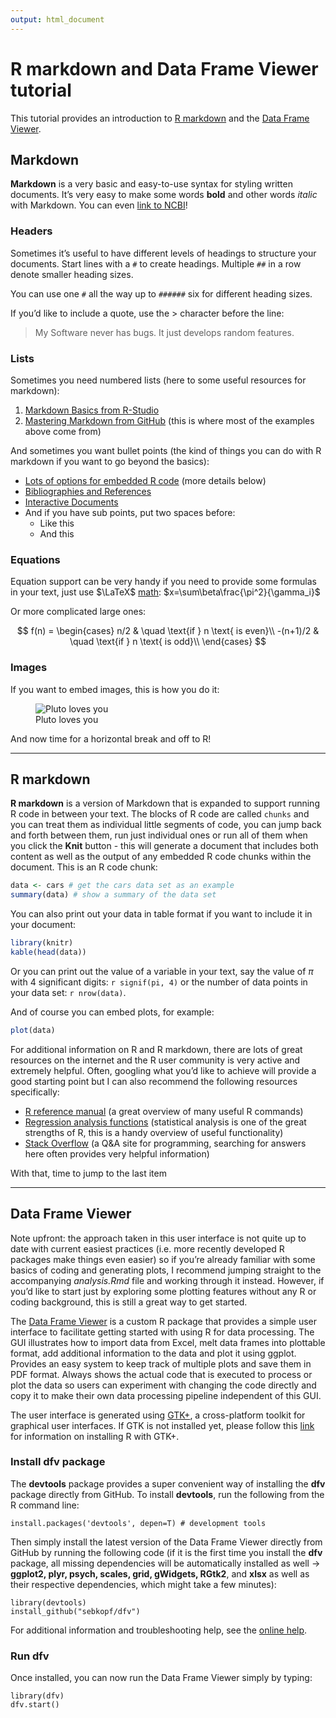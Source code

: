 ```yaml
---
output: html_document
---
```


# R markdown and Data Frame Viewer tutorial

This tutorial provides an introduction to [R markdown](http://rmarkdown.rstudio.com/)
and the [Data Frame Viewer](https://github.com/sebkopf/dfv#dfv).

## Markdown

**Markdown** is a very basic and easy-to-use syntax for styling written documents.
It's very easy to make some words **bold** and other words *italic* with Markdown.
You can even [link to NCBI](http://www.ncbi.nlm.nih.gov/)!

### Headers

Sometimes it's useful to have different levels of headings to structure your documents.
Start lines with a `#` to create headings. Multiple `##` in a row denote smaller heading sizes.

You can use  one `#` all the way up to `######` six for different heading sizes.

If you'd like to include a quote, use the > character before the line:

> My Software never has bugs. It just develops random features.

### Lists

Sometimes you need numbered lists (here to some useful resources for markdown):

1. [Markdown Basics from R-Studio](http://rmarkdown.rstudio.com/authoring_basics.html)
1. [Mastering Markdown from GitHub](https://guides.github.com/features/mastering-markdown/) (this is where most of the examples above come from)

And sometimes you want bullet points (the kind of things you can do with R markdown
if you want to go beyond the basics):

- [Lots of options for embedded R code](http://rmarkdown.rstudio.com/authoring_rcodechunks.html) (more details below)
- [Bibliographies and References](http://rmarkdown.rstudio.com/authoring_bibliographies_and_citations.html)
- [Interactive Documents](http://rmarkdown.rstudio.com/authoring_shiny.html)
- And if you have sub points, put two spaces before:
    - Like this
    - And this

### Equations

Equation support can be very handy if you need to provide some formulas in your
text, just use $\LaTeX$ [math](https://en.wikibooks.org/wiki/LaTeX/Mathematics): $x=\sum\beta\frac{\pi^2}{\gamma_i}$

Or more complicated large ones:

$$
f(n) =
  \begin{cases}
    n/2       & \quad \text{if } n \text{ is even}\\
    -(n+1)/2  & \quad \text{if } n \text{ is odd}\\
  \end{cases}
$$

### Images

If you want to embed images, this is how you do it:

![Pluto loves you](http://i.space.com/images/i/000/048/999/i02/pluto-new-horizons-july-2015.jpg?1437582878)

And now time for a horizontal break and off to R!

------

## R markdown

**R markdown** is a version of Markdown that is expanded to support running R code
in between your text. The blocks of R code are called `chunks` and you can treat
them as individual little segments of code, you can jump back and forth between them,
run just individual ones or run all of them when you click the **Knit** button - this
will generate a document that includes both content as well as the output of any
embedded R code chunks within the document. This is an R code chunk:

```r
data <- cars # get the cars data set as an example
summary(data) # show a summary of the data set
```

You can also print out your data in table format if you want to include it in
your document:

```r
library(knitr)
kable(head(data))
```

Or you can print out the value of a variable in your text, say the value of $\pi$
with 4 significant digits: `r signif(pi, 4)` or the number of data points in
your data set: `r nrow(data)`.

And of course you can embed plots, for example:

```r
plot(data)
```

For additional information on R and R markdown, there are lots of great resources
on the internet and the R user community is very active and extremely helpful. Often,
googling what you'd like to achieve will provide a good starting point but I can
also recommend the following resources specifically:

 - [R reference manual](http://cran.r-project.org/doc/contrib/Short-refcard.pdf) (a great overview of many useful R commands)
 - [Regression analysis functions](http://cran.r-project.org/doc/contrib/Ricci-refcard-regression.pdf) (statistical analysis is one of the great strengths of R, this is a handy overview of useful functionality)
 - [Stack Overflow](http://stackoverflow.com/) (a Q&A site for programming, searching for answers here often provides very helpful information)

With that, time to jump to the last item

------

## Data Frame Viewer

Note upfront: the approach taken in this user interface is not quite up to date with current easiest practices (i.e. more recently developed R packages make things even easier) so if you're already familiar with some basics of coding and generating plots, I recommend jumping straight to the accompanying *analysis.Rmd* file and working through it instead. However, if you'd like to start just by exploring some plotting features without any R or coding background, this is still a great way to get started.

The [Data Frame Viewer](https://github.com/sebkopf/dfv#dfv) is a custom R package that provides a simple user interface to facilitate getting started with using R for data processing. The GUI illustrates how to import data from Excel, melt data frames into plottable format, add additional information to the data and plot it using ggplot. Provides an easy system to keep track of multiple plots and save them in PDF format. Always shows the actual code that is executed to process or plot the data so users can experiment with changing the code directly and copy it to make their own data processing pipeline independent of this GUI.

The user interface is generated using [GTK+](http://www.gtk.org/), a cross-platform toolkit for graphical user interfaces. If GTK is not installed yet, please follow this [link](https://gist.github.com/sebkopf/9405675) for information on installing R with GTK+.

### Install dfv package

The **devtools** package provides a super convenient way of installing the **dfv** package directly from GitHub. To install **devtools**, run the following from the R command line:

```
install.packages('devtools', depen=T) # development tools
```

Then simply install the latest version of the Data Frame Viewer directly from GitHub by running the following code (if it is the first time you install the **dfv** package, all missing dependencies will be automatically installed as well -> **ggplot2, plyr, psych, scales, grid, gWidgets, RGtk2**, and **xlsx** as well as their respective dependencies, which might take a few minutes):


```
library(devtools)
install_github("sebkopf/dfv")
```

For additional information and troubleshooting help, see the [online help](https://github.com/sebkopf/dfv#dfv).

### Run dfv

Once installed, you can now run the Data Frame Viewer simply by typing:

```
library(dfv)
dfv.start()
```
